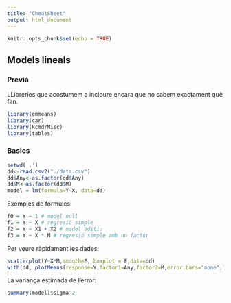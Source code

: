 ```yaml
---
title: "CheatSheet"
output: html_document
---
```


```r
knitr::opts_chunk$set(echo = TRUE)
```

## Models lineals

### Previa
LLibreries que acostumem a incloure encara que no sabem exactament què fan.
```r
library(emmeans)
library(car)
library(RcmdrMisc)
library(tables)
```

### Basics

```r
setwd('.')
dd<-read.csv2("./data.csv")
dd$Any<-as.factor(dd$Any)
dd$M<-as.factor(dd$M)
model = lm(formula=Y~X, data=dd)
```
Exemples de fórmules:

```r
f0 = Y ~ 1 # model null
f1 = Y ~ X # regresió simple
f2 = Y ~ X1 + X2 # model aditiu
f3 = Y ~ X * M # regresió simple amb un factor
```

Per veure ràpidament les dades:
```r
scatterplot(Y~X*M,smooth=F, boxplot = F,data=dd)
with(dd, plotMeans(response=Y,factor1=Any,factor2=M,error.bars="none",level=0.95))
```


La variança estimada de l'error:
```r
summary(model)$sigma^2
```
